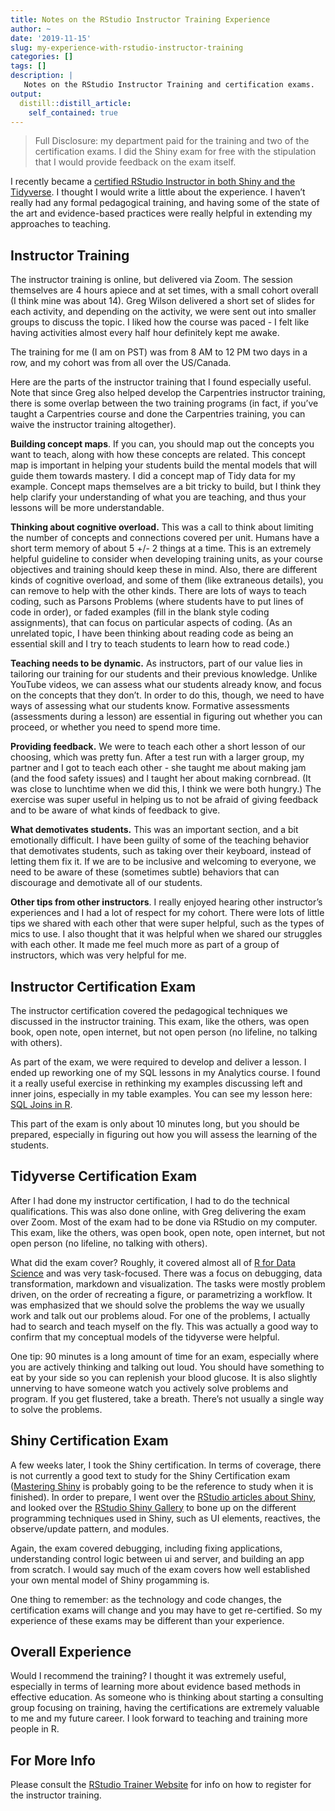 ```yaml
---
title: Notes on the RStudio Instructor Training Experience
author: ~
date: '2019-11-15'
slug: my-experience-with-rstudio-instructor-training
categories: []
tags: []
description: |
   Notes on the RStudio Instructor Training and certification exams.   
output:
  distill::distill_article:
    self_contained: true
---
```


> Full Disclosure: my department paid for the training and two of the certification exams. I did the Shiny exam for free with the stipulation that I would provide feedback on the exam itself.

I recently became a [certified RStudio Instructor in both Shiny and the Tidyverse](https://education.rstudio.com/trainers/). I thought I would write a little about the experience. I haven’t really had any formal pedagogical training, and having some of the state of the art and evidence-based practices were really helpful in extending my approaches to teaching. 

## Instructor Training

The instructor training is online, but delivered via Zoom. The session themselves are 4 hours apiece and at set times, with a small cohort overall (I think mine was about 14). Greg Wilson delivered a short set of slides for each activity, and depending on the activity, we were sent out into smaller groups to discuss the topic. I liked how the course was paced - I felt like having activities almost every half hour definitely kept me awake. 

The training for me (I am on PST) was from 8 AM to 12 PM two days in a row, and my cohort was from all over the US/Canada. 

Here are the parts of the instructor training that I found especially useful. Note that since Greg also helped develop the Carpentries instructor training, there is some overlap between the two training programs (in fact, if you’ve taught a Carpentries course and done the Carpentries training, you can waive the instructor training altogether).

**Building concept maps**. If you can, you should map out the concepts you want to teach, along with how these concepts are related. This concept map is important in helping your students build the mental models that will guide them towards mastery.  I did a concept map of Tidy data for my example. Concept maps themselves are a bit tricky to build, but I think they help clarify your understanding of what you are teaching, and thus your lessons will be more understandable.

**Thinking about cognitive overload.** This was a call to think about limiting the number of concepts and connections covered per unit. Humans have a short term memory of about 5 +/- 2 things at a time. This is an extremely helpful guideline to consider when developing training units, as your course objectives and training should keep these in mind. Also, there are different kinds of cognitive overload, and some of them (like extraneous details), you can remove to help with the other kinds. There are lots of ways to teach coding, such as Parsons Problems (where students have to put lines of code in order), or faded examples (fill in the blank style coding assignments), that can focus on particular aspects of coding. (As an unrelated topic, I have been thinking about reading code as being an essential skill and I try to teach students to learn how to read code.)

**Teaching needs to be dynamic.** As instructors, part of our value lies in tailoring our training for our students and their previous knowledge. Unlike YouTube videos, we can assess what our students already know, and focus on the concepts that they don’t. In order to do this, though, we need to have ways of assessing what our students know. Formative assessments (assessments during a lesson) are essential in figuring out whether you can proceed, or whether you need to spend more time.

**Providing feedback.** We were to teach each other a short lesson of our choosing, which was pretty fun. After a test run with a larger group, my partner and I got to teach each other - she taught me about making jam (and the food safety issues) and I taught her about making cornbread. (It was close to lunchtime when we did this, I think we were both hungry.) The exercise was super useful in helping us to not be afraid of giving feedback and to be aware of what kinds of feedback to give. 

**What demotivates students.** This was an important section, and a bit emotionally difficult. I have been guilty of some of the teaching behavior that demotivates students, such as taking over their keyboard, instead of letting them fix it. If we are to be inclusive and welcoming to everyone, we need to be aware of these (sometimes subtle) behaviors that can discourage and demotivate all of our students. 

**Other tips from other instructors**. I really enjoyed hearing other instructor’s experiences and I had a lot of respect for my cohort. There were lots of little tips we shared with each other that were super helpful, such as the types of mics to use. I also thought that it was helpful when we shared our struggles with each other. It made me feel much more as part of a group of instructors, which was very helpful for me.

## Instructor Certification Exam

The instructor certification covered the pedagogical techniques we discussed in the instructor training. This exam, like the others, was open book, open note, open internet, but not open person (no lifeline, no talking with others).

As part of the exam, we were required to develop and deliver a lesson. I ended up reworking one of my SQL lessons in my Analytics course. I found it a really useful exercise in rethinking my examples discussing left and inner joins, especially in my table examples. You can see my lesson here: [SQL Joins in R](https://rstudio.cloud/project/413048).

This part of the exam is only about 10 minutes long, but you should be prepared, especially in figuring out how you will assess the learning of the students.

## Tidyverse Certification Exam

After I had done my instructor certification, I had to do the technical qualifications. This was also done online, with Greg delivering the exam over Zoom. Most of the exam had to be done via RStudio on my computer.  This exam, like the others, was open book, open note, open internet, but not open person (no lifeline, no talking with others).

What did the exam cover? Roughly, it covered almost all of [R for Data Science](https://r4ds.had.co.nz) and was very task-focused. There was a focus on debugging, data transformation, markdown and visualization. The tasks were mostly problem driven, on the order of recreating a figure, or parametrizing a workflow. It was emphasized that we should solve the problems the way we  usually work and talk out our problems aloud. For one of the problems, I actually had to search and teach myself on the fly. This was actually a good way to confirm that my conceptual models of the tidyverse were helpful.

One tip: 90 minutes is a long amount of time for an exam, especially where you are actively thinking and talking out loud. You should have something to eat by your side so you can replenish your blood glucose. It is also slightly unnerving to have someone watch you actively solve problems and program. If you get flustered, take a breath. There’s not usually a single way to solve the problems.

## Shiny Certification Exam

A few weeks later, I took the Shiny certification. In terms of coverage, there is not currently a good text to study for the Shiny Certification exam ([Mastering Shiny](https://mastering-shiny.org) is probably going to be the reference to study when it is finished).  In order to prepare, I went over the [RStudio articles about Shiny](https://shiny.rstudio.com), and looked over the [RStudio Shiny Gallery](https://shiny.rstudio.com/gallery/) to bone up on the different programming techniques used in Shiny, such as UI elements, reactives, the observe/update pattern, and modules.

Again, the exam covered debugging, including fixing applications, understanding control logic between ui and server, and building an app from scratch. I would say much of the exam covers how well established your own mental model of Shiny progamming is.

One thing to remember: as the technology and code changes,  the certification exams will change and you may have to get re-certified. So my experience of these exams may be different than your experience.

## Overall Experience

Would I recommend the training? I thought it was extremely useful, especially in terms of learning more about evidence based methods in effective education. As someone who is thinking about starting a consulting group focusing on training, having the certifications are extremely valuable to me and my future career. I look forward to teaching and training more people in R.

## For More Info

Please consult the [RStudio Trainer Website](https://education.rstudio.com/trainers/) for info on how to register for the instructor training.
